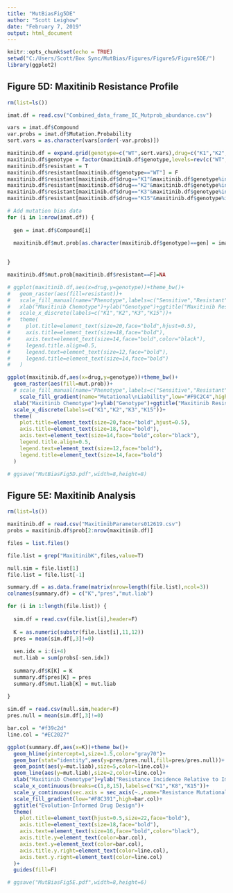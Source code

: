 ```yaml
---
title: "MutBiasFig5DE"
author: "Scott Leighow"
date: "February 7, 2019"
output: html_document
---
```


```r
knitr::opts_chunk$set(echo = TRUE)
setwd("C:/Users/Scott/Box Sync/MutBias/Figures/Figure5/Figure5DE/")
library(ggplot2)
```

## Figure 5D: Maxitinib Resistance Profile

```r

rm(list=ls())

imat.df = read.csv("Combined_data_frame_IC_Mutprob_abundance.csv")

vars = imat.df$Compound
var.probs = imat.df$Mutation.Probability
sort.vars = as.character(vars[order(-var.probs)])

maxitinib.df = expand.grid(genotype=c("WT",sort.vars),drug=c("K1","K2","K3","K15"))
maxitinib.df$genotype = factor(maxitinib.df$genotype,levels=rev(c("WT",sort.vars)))
maxitinib.df$resistant = T
maxitinib.df$resistant[maxitinib.df$genotype=="WT"] = F
maxitinib.df$resistant[maxitinib.df$drug=="K1"&maxitinib.df$genotype%in%sort.vars[1:5]] = F
maxitinib.df$resistant[maxitinib.df$drug=="K2"&maxitinib.df$genotype%in%sort.vars[2:6]] = F
maxitinib.df$resistant[maxitinib.df$drug=="K3"&maxitinib.df$genotype%in%sort.vars[3:7]] = F
maxitinib.df$resistant[maxitinib.df$drug=="K15"&maxitinib.df$genotype%in%sort.vars[15:19]] = F

# Add mutation bias data
for (i in 1:nrow(imat.df)) {
  
  gen = imat.df$Compound[i]
  
  maxitinib.df$mut.prob[as.character(maxitinib.df$genotype)==gen] = imat.df$Mutation.Probability[i]/sum(imat.df$Mutation.Probability)

  
}

maxitinib.df$mut.prob[maxitinib.df$resistant==F]=NA

# ggplot(maxitinib.df,aes(x=drug,y=genotype))+theme_bw()+
#   geom_raster(aes(fill=resistant))+
#   scale_fill_manual(name="Phenotype",labels=c("Sensitive","Resistant"),values=c("light blue","red"))+
#   xlab("Maxitinib Chemotype")+ylab("Genotype")+ggtitle("Maxitinib Resistance Profiles")+
#   scale_x_discrete(labels=c("K1","K2","K3","K15"))+
#   theme(
#     plot.title=element_text(size=20,face="bold",hjust=0.5),
#     axis.title=element_text(size=18,face="bold"),
#     axis.text=element_text(size=14,face="bold",color="black"),
#     legend.title.align=0.5,
#     legend.text=element_text(size=12,face="bold"),
#     legend.title=element_text(size=14,face="bold")
#   )

ggplot(maxitinib.df,aes(x=drug,y=genotype))+theme_bw()+
  geom_raster(aes(fill=mut.prob))+
  # scale_fill_manual(name="Phenotype",labels=c("Sensitive","Resistant"),values=c("light blue","red"))+
    scale_fill_gradient(name="Mutational\nLiability",low="#F9C2C4",high="#EC2027",na.value="gray80")+
  xlab("Maxitinib Chemotype")+ylab("Genotype")+ggtitle("Maxitinib Resistance Profiles")+
  scale_x_discrete(labels=c("K1","K2","K3","K15"))+
  theme(
    plot.title=element_text(size=20,face="bold",hjust=0.5),
    axis.title=element_text(size=18,face="bold"),
    axis.text=element_text(size=14,face="bold",color="black"),
    legend.title.align=0.5,
    legend.text=element_text(size=12,face="bold"),
    legend.title=element_text(size=14,face="bold")
  )

# ggsave("MutBiasFig5D.pdf",width=8,height=8)


```


## Figure 5E: Maxitinib Analysis

```r

rm(list=ls())

maxitinib.df = read.csv("MaxitinibParameters012619.csv")
probs = maxitinib.df$prob[2:nrow(maxitinib.df)]

files = list.files()

file.list = grep("MaxitinibK",files,value=T)

null.sim = file.list[1]
file.list = file.list[-1]

summary.df = as.data.frame(matrix(nrow=length(file.list),ncol=3))
colnames(summary.df) = c("K","pres","mut.liab")

for (i in 1:length(file.list)) {
  
  sim.df = read.csv(file.list[i],header=F)
  
  K = as.numeric(substr(file.list[i],11,12))
  pres = mean(sim.df[,3]!=0)
  
  sen.idx = i:(i+4)
  mut.liab = sum(probs[-sen.idx])
  
  summary.df$K[K] = K
  summary.df$pres[K] = pres
  summary.df$mut.liab[K] = mut.liab
  
}

sim.df = read.csv(null.sim,header=F)
pres.null = mean(sim.df[,3]!=0)

bar.col = "#f39c2d"
line.col = "#EC2027"

ggplot(summary.df,aes(x=K))+theme_bw()+
  geom_hline(yintercept=1,size=1.5,color="gray70")+
  geom_bar(stat="identity",aes(y=pres/pres.null,fill=pres/pres.null))+
  geom_point(aes(y=mut.liab),size=5,color=line.col)+
  geom_line(aes(y=mut.liab),size=2,color=line.col)+
  xlab("Maxitinib Chemotype")+ylab("Resistance Incidence Relative to Imatinib")+
  scale_x_continuous(breaks=c(1,8,15),labels=c("K1","K8","K15"))+
  scale_y_continuous(sec.axis = sec_axis(~.,name="Resistance Mutational Liability"))+
  scale_fill_gradient(low="#F8C391",high=bar.col)+
  ggtitle("Evolution-Informed Drug Design")+
  theme(
    plot.title=element_text(hjust=0.5,size=22,face="bold"),
    axis.title=element_text(size=18,face="bold"),
    axis.text=element_text(size=16,face="bold",color="black"),
    axis.title.y=element_text(color=bar.col),
    axis.text.y=element_text(color=bar.col),
    axis.title.y.right=element_text(color=line.col),
    axis.text.y.right=element_text(color=line.col)
  )+
  guides(fill=F)

# ggsave("MutBiasFig5E.pdf",width=8,height=6)

```
